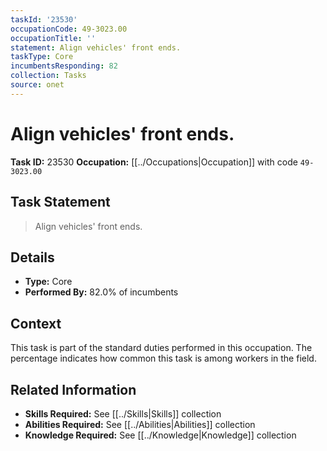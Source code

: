 ```yaml
---
taskId: '23530'
occupationCode: 49-3023.00
occupationTitle: ''
statement: Align vehicles' front ends.
taskType: Core
incumbentsResponding: 82
collection: Tasks
source: onet
---
```

# Align vehicles' front ends.

**Task ID:** 23530
**Occupation:** [[../Occupations|Occupation]] with code `49-3023.00`

## Task Statement

> Align vehicles' front ends.

## Details

- **Type:** Core
- **Performed By:** 82.0% of incumbents

## Context

This task is part of the standard duties performed in this occupation. The percentage indicates how common this task is among workers in the field.

## Related Information

- **Skills Required:** See [[../Skills|Skills]] collection
- **Abilities Required:** See [[../Abilities|Abilities]] collection
- **Knowledge Required:** See [[../Knowledge|Knowledge]] collection
